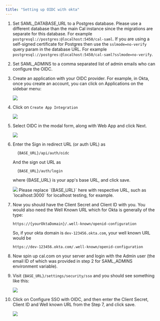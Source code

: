 ```yaml
---
title: "Setting up OIDC with okta"
---
```


1. Set SAML_DATABASE_URL to a Postgres database. Please use a different database than the main Cal instance since the migrations are separate for this database. For example `postgresql://postgres:@localhost:5450/cal-saml`. If you are using a self-signed certificate for Postgres then use the `sslmode=no-verify` query param in the database URL. For example `postgresql://postgres:@localhost:5450/cal-saml?sslmode=no-verify`.
2. Set SAML_ADMINS to a comma separated list of admin emails who can configure the OIDC.
3. Create an application with your OIDC provider. For example, in Okta, once you create an account, you can click on Applications on the sidebar menu:

   <Frame>
     <img src="//images/i1600x900-oVjaQ0tU3AnO_wrzp85.png" />
   </Frame>

4. Click on `Create App Integration`
   <Frame>
     <img src="//images/i1600x900-wrIlZkLdZ6kL_wf7mxn.png" />
   </Frame>
5. Select OIDC in the modal form, along with Web App and click Next.
   <Frame>
     <img src="//images/i1600x900-IfRWYg8XuCMI_tkwyft.png" />
   </Frame>
6. Enter the Sign in redirect URL (or auth URL) as
   ```
     {BASE_URL}/api/auth/oidc
   ```
   And the sign out URL as
   ```
     {BASE_URL}/auth/login
   ```
   where {BASE_URL} is your app's base URL, and click save.
   <Frame>
     <img src="//images/i1600x900-TqgDJpBoiR-C_onrwit.png" />
   </Frame>
   <Note>
     Please replace `{BASE_URL}` here with respective URL, such as `localhost:3000` for localhost testing, for
     example.
   </Note>
7. Now you should have the Client Secret and Client ID with you. You would also need the Well Known URL which for Okta is generally of the type:
   ```
   https://{yourOktaDomain}/.well-known/openid-configuration
   ```
   So, if your okta domain is `dev-123456.okta.com`, your well known URL would be
   ```
   https://dev-123456.okta.com/.well-known/openid-configuration
   ```
8. Now spin up cal.com on your server and login with the Admin user (the email ID of which was provided in step 2 for SAML_ADMINS environment variable).
9. Visit `{BASE_URL}/settings/security/sso` and you should see something like this:
   <Frame>
     <img src="//images/i1600x900-8ufcUyCOVwV6_hdudno.png" />
   </Frame>
10. Click on Configure SSO with OIDC, and then enter the Client Secret, Client ID and Well known URL from the Step 7, and click save.
    <Frame>
      <img src="//images/i1600x900-GN1NLgrcf5r4_tmhni3.png" />
    </Frame>

